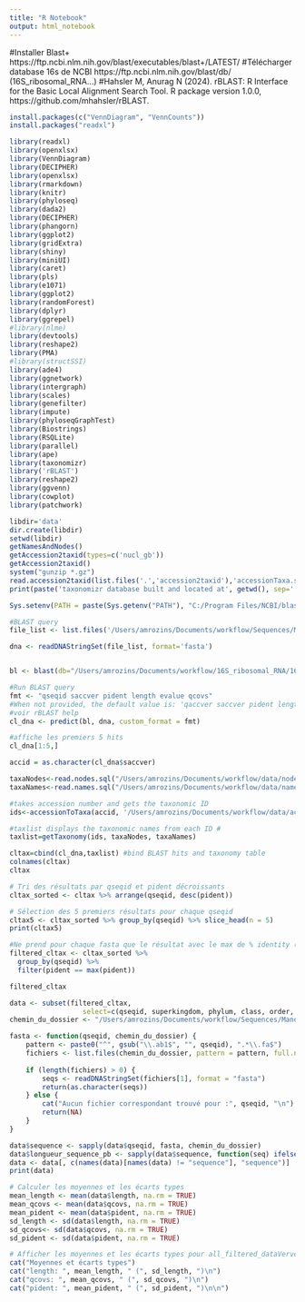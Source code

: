```yaml
---
title: "R Notebook"
output: html_notebook
---
```

#Installer Blast+ https://ftp.ncbi.nlm.nih.gov/blast/executables/blast+/LATEST/
#Télécharger database 16s de NCBI https://ftp.ncbi.nlm.nih.gov/blast/db/ (16S_ribosomal_RNA...)
#Hahsler M, Anurag N (2024). rBLAST: R Interface for the Basic Local Alignment Search Tool. R package version 1.0.0, https://github.com/mhahsler/rBLAST.

```r
install.packages(c("VennDiagram", "VennCounts"))
install.packages("readxl")
```

```r
library(readxl)
library(openxlsx)
library(VennDiagram)
library(DECIPHER)
library(openxlsx)
library(rmarkdown)
library(knitr)
library(phyloseq)
library(dada2)
library(DECIPHER)
library(phangorn)
library(ggplot2)
library(gridExtra)
library(shiny)
library(miniUI)
library(caret)
library(pls)
library(e1071)
library(ggplot2)
library(randomForest)
library(dplyr)
library(ggrepel)
#library(nlme)
library(devtools)
library(reshape2)
library(PMA)
#library(structSSI)
library(ade4)
library(ggnetwork)
library(intergraph)
library(scales)
library(genefilter)
library(impute)
library(phyloseqGraphTest)
library(Biostrings)
library(RSQLite)
library(parallel)
library(ape)
library(taxonomizr)
library('rBLAST')
library(reshape2)
library(ggvenn)
library(cowplot)
library(patchwork)
```

```r
libdir='data'
dir.create(libdir)
setwd(libdir)
getNamesAndNodes()
getAccession2taxid(types=c('nucl_gb'))
getAccession2taxid()
system("gunzip *.gz")
read.accession2taxid(list.files('.','accession2taxid'),'accessionTaxa.sql')
print(paste('taxonomizr database built and located at', getwd(), sep=' '))
```

```r
Sys.setenv(PATH = paste(Sys.getenv("PATH"), "C:/Program Files/NCBI/blast-2.15.0+/bin", sep= .Platform$path.sep))
```

```r
#BLAST query
file_list <- list.files('/Users/amrozins/Documents/workflow/Sequences/Manon B/trim', pattern = "\\.fa$", full.names = TRUE)

dna <- readDNAStringSet(file_list, format='fasta')


bl <- blast(db="/Users/amrozins/Documents/workflow/16S_ribosomal_RNA/16S_ribosomal_RNA", type = "blastn")

#Run BLAST query
fmt <- "qseqid saccver pident length evalue qcovs"
#When not provided, the default value is: 'qaccver saccver pident length mismatch gapopen qstart qend sstart send evalue bitscore'
#voir rBLAST help
cl_dna <- predict(bl, dna, custom_format = fmt)

#affiche les premiers 5 hits
cl_dna[1:5,]
```

```r
accid = as.character(cl_dna$saccver)
```

```r
taxaNodes<-read.nodes.sql("/Users/amrozins/Documents/workflow/data/nodes.dmp")
taxaNames<-read.names.sql("/Users/amrozins/Documents/workflow/data/names.dmp")
```

```r
#takes accession number and gets the taxonomic ID
ids<-accessionToTaxa(accid, '/Users/amrozins/Documents/workflow/data/accessionTaxa.sql')

#taxlist displays the taxonomic names from each ID #
taxlist=getTaxonomy(ids, taxaNodes, taxaNames)
```

```r
cltax=cbind(cl_dna,taxlist) #bind BLAST hits and taxonomy table
colnames(cltax)
cltax
```

```r
# Tri des résultats par qseqid et pident décroissants
cltax_sorted <- cltax %>% arrange(qseqid, desc(pident))

# Sélection des 5 premiers résultats pour chaque qseqid
cltax5 <- cltax_sorted %>% group_by(qseqid) %>% slice_head(n = 5)
print(cltax5)
```

```r
#Ne prend pour chaque fasta que le résultat avec le max de % identity (pident)
filtered_cltax <- cltax_sorted %>%
  group_by(qseqid) %>%
  filter(pident == max(pident))

filtered_cltax
```


```r
data <- subset(filtered_cltax, 
                  select=c(qseqid, superkingdom, phylum, class, order, family, genus, species, pident, evalue, qcovs, length))
chemin_du_dossier <- "/Users/amrozins/Documents/workflow/Sequences/Manon B/trim"

fasta <- function(qseqid, chemin_du_dossier) {
    pattern <- paste0("^", gsub("\\.ab1$", "", qseqid), ".*\\.fa$")
    fichiers <- list.files(chemin_du_dossier, pattern = pattern, full.names = TRUE, ignore.case = TRUE)
    
    if (length(fichiers) > 0) {
        seqs <- readDNAStringSet(fichiers[1], format = "fasta")
        return(as.character(seqs))
    } else {
        cat("Aucun fichier correspondant trouvé pour :", qseqid, "\n")
        return(NA)
    }
}

data$sequence <- sapply(data$qseqid, fasta, chemin_du_dossier)
data$longueur_sequence_pb <- sapply(data$sequence, function(seq) ifelse(is.na(seq), NA, nchar(seq)))
data <- data[, c(names(data)[names(data) != "sequence"], "sequence")]
print(data)
```



```r
# Calculer les moyennes et les écarts types
mean_length <- mean(data$length, na.rm = TRUE)
mean_qcovs <- mean(data$qcovs, na.rm = TRUE)
mean_pident <- mean(data$pident, na.rm = TRUE)
sd_length <- sd(data$length, na.rm = TRUE)
sd_qcovs<- sd(data$qcovs, na.rm = TRUE)
sd_pident <- sd(data$pident, na.rm = TRUE)

# Afficher les moyennes et les écarts types pour all_filtered_dataVerveur
cat("Moyennes et écarts types")
cat("length: ", mean_length, " (", sd_length, ")\n")
cat("qcovs: ", mean_qcovs, " (", sd_qcovs, ")\n")
cat("pident: ", mean_pident, " (", sd_pident, ")\n\n")
```








